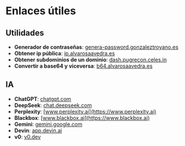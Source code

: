 # Enlaces útiles

## Utilidades

*  **Generador de contraseñas**: [genera-password.gonzaleztroyano.es](https://genera-password.gonzaleztroyano.es/?pk_vid=a784148d156a04e91733939222d276c8)
*  **Obtener ip pública**: [ip.alvarosaavedra.es](https://ip.alvarosaavedra.es)
*  **Obtener subdominios de un dominio**: [dash.pugrecon.celes.in](https://dash.pugrecon.celes.in)
* **Convertir a base64 y viceversa**: [b64.alvarosaavedra.es](https://b64.alvarosaavedra.es)

## IA

* **ChatGPT**: [chatgpt.com](https://chatgpt.com)
* **DeepSeek**: [chat.deepseek.com](https://chat.deepseek.com)
* **Perplexity**: [www.perplexity.ai](https://www.perplexity.ai)
* **Blackbox**: [www.blackbox.ai](https://www.blackbox.ai)
* **Gemini**: [gemini.google.com](https://gemini.google.com)
* **Devin**: [app.devin.ai](https://app.devin.ai)
* **v0**: [v0.dev](https://v0.dev)